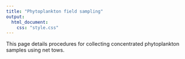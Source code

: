 ```yaml
---
title: "Phytoplankton field sampling"
output: 
  html_document:
    css: "style.css"
---
```


This page details procedures for collecting concentrated phytoplankton samples using net tows.   
